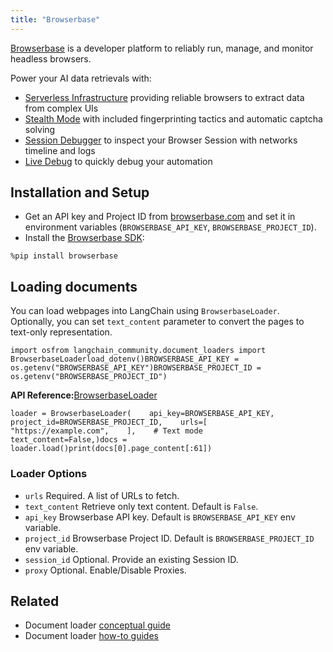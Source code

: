 ```yaml
---
title: "Browserbase"
---
```


[Browserbase](https://browserbase.com) is a developer platform to reliably run, manage, and monitor headless browsers.

Power your AI data retrievals with:

* [Serverless Infrastructure](https://docs.browserbase.com/under-the-hood) providing reliable browsers to extract data from complex UIs
* [Stealth Mode](https://docs.browserbase.com/features/stealth-mode) with included fingerprinting tactics and automatic captcha solving
* [Session Debugger](https://docs.browserbase.com/features/sessions) to inspect your Browser Session with networks timeline and logs
* [Live Debug](https://docs.browserbase.com/guides/session-debug-connection/browser-remote-control) to quickly debug your automation

## Installation and Setup

* Get an API key and Project ID from [browserbase.com](https://browserbase.com) and set it in environment variables (`BROWSERBASE_API_KEY`, `BROWSERBASE_PROJECT_ID`).
* Install the [Browserbase SDK](http://github.com/browserbase/python-sdk):

```
%pip install browserbase
```

## Loading documents

You can load webpages into LangChain using `BrowserbaseLoader`. Optionally, you can set `text_content` parameter to convert the pages to text-only representation.

```
import osfrom langchain_community.document_loaders import BrowserbaseLoaderload_dotenv()BROWSERBASE_API_KEY = os.getenv("BROWSERBASE_API_KEY")BROWSERBASE_PROJECT_ID = os.getenv("BROWSERBASE_PROJECT_ID")
```

**API Reference:**[BrowserbaseLoader](https://python.langchain.com/api_reference/community/document_loaders/langchain_community.document_loaders.browserbase.BrowserbaseLoader.html)

```
loader = BrowserbaseLoader(    api_key=BROWSERBASE_API_KEY,    project_id=BROWSERBASE_PROJECT_ID,    urls=[        "https://example.com",    ],    # Text mode    text_content=False,)docs = loader.load()print(docs[0].page_content[:61])
```

### Loader Options

* `urls` Required. A list of URLs to fetch.
* `text_content` Retrieve only text content. Default is `False`.
* `api_key` Browserbase API key. Default is `BROWSERBASE_API_KEY` env variable.
* `project_id` Browserbase Project ID. Default is `BROWSERBASE_PROJECT_ID` env variable.
* `session_id` Optional. Provide an existing Session ID.
* `proxy` Optional. Enable/Disable Proxies.

## Related

* Document loader [conceptual guide](/oss/concepts/document_loaders)
* Document loader [how-to guides](/oss/how_to/#document-loaders)
